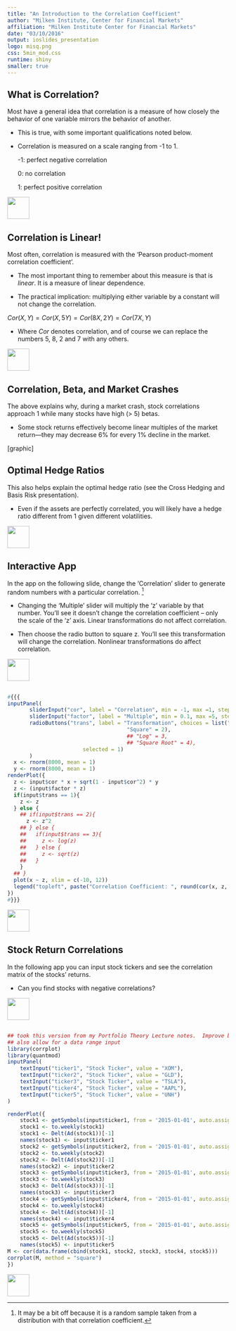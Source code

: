 ```yaml
---
title: "An Introduction to the Correlation Coefficient"
author: "Milken Institute, Center for Financial Markets"
affiliation: "Milken Institute Center for Financial Markets"
date: "03/10/2016"
output: ioslides_presentation
logo: misq.png
css: 5min_mod.css
runtime: shiny
smaller: true
---
```


## What is Correlation?

Most have a general idea that correlation is a measure of how closely the behavior of one variable mirrors the behavior of another.  

-  This is true, with some important qualifications noted below.  

-  Correlation is measured on a scale ranging from -1 to 1.  

     -1: perfect negative correlation

      0: no correlation
  
      1: perfect positive correlation

<div class="MIfooter"><img src="mi.png" style="height:50px;"></div> 

## Correlation is Linear!

Most often, correlation is measured with the 'Pearson product-moment correlation coefficient'.  

- The most important thing to remember about this measure is that is *linear*.  It is a measure of linear dependence.  

- The practical implication:  multiplying either variable by a constant will not change the correlation.  

$Cor(X, Y) = Cor(X, 5Y) = Cor(8X, 2Y) = Cor(7X, Y)$  

- Where $Cor$ denotes correlation, and of course we can replace the numbers 5, 8, 2 and 7 with any others.

<div class="MIfooter"><img src="mi.png" style="height:50px;"></div> 

## Correlation, Beta, and Market Crashes

The above explains why, during a market crash, stock correlations approach 1 while many stocks have high (> 5) betas.

- Some stock returns effectively become linear multiples of the market return---they may decrease 6\% for every 1\% decline in the market.

[graphic]

## Optimal Hedge Ratios

This also helps explain the optimal hedge ratio (see the Cross Hedging and Basis Risk presentation).

- Even if the assets are perfectly correlated, you will likely have a hedge ratio different from 1 given different volatilities.

<div class="MIfooter"><img src="mi.png" style="height:50px;"></div> 

## Interactive App

In the app on the following slide, change the 'Correlation' slider to generate random numbers with a particular correlation. ^[It may be a bit off because it is a random sample taken from a distribution with that correlation coefficient.]

-  Changing the 'Multiple' slider will multiply the 'z' variable by that number.  You'll see it doesn't change the correlation coefficient -- only the scale of the 'z' axis.  Linear transformations do not affect correlation.

-  Then choose the radio button to square z.  You'll see this transformation will change the correlation.  Nonlinear transformations do affect correlation. 

<div class="MIfooter"><img src="mi.png" style="height:50px;"></div> 

##
```r
#{{{
inputPanel(
	   sliderInput("cor", label = "Correlation", min = -1, max =1, step = .01, value = 0),
	   sliderInput("factor", label = "Multiple", min = 0.1, max =5, step = .1, value = 1),
	   radioButtons("trans", label = "Transformation", choices = list("None" =1,
									  "Square" = 2),
									  ## "Log" = 3,
									  ## "Square Root" = 4),
                        selected = 1)
	   )
  x <- rnorm(8000, mean = 1)
  y <- rnorm(8000, mean = 1)
renderPlot({
  z <- input$cor * x + sqrt(1 - input$cor^2) * y
  z <- (input$factor * z)
  if(input$trans == 1){
    z <- z
  } else {
    ## if(input$trans == 2){
      z <- z^2
    ## } else {
    ##   if(input$trans == 3){
    ##     z <- log(z)
    ##   } else {
    ##     z <- sqrt(z)
    ##   }
    }
  ## }
  plot(x ~ z, xlim = c(-10, 12))
  legend("topleft", paste("Correlation Coefficient: ", round(cor(x, z, method = "pearson"), 2), sep = ""))
})
#}}}
```


<div class="MIfooter"><img src="mi.png" style="height:50px;"></div> 

##  Stock Return Correlations

In the following app you can input stock tickers and see the correlation matrix of the stocks' returns.  

- Can you find stocks with negative correlations?


<div class="MIfooter"><img src="mi.png" style="height:50px;"></div> 

##

```r
## took this version from my Portfolio Theory Lecture notes.  Improve by allowing for an arbitrary number of inputs with a selectizeInput()
## also allow for a data range input
library(corrplot)
library(quantmod)
inputPanel(
    textInput("ticker1", "Stock Ticker", value = "XOM"),
    textInput("ticker2", "Stock Ticker", value = "GLD"),
    textInput("ticker3", "Stock Ticker", value = "TSLA"),
    textInput("ticker4", "Stock Ticker", value = "AAPL"),
    textInput("ticker5", "Stock Ticker", value = "UNH")
)

renderPlot({
    stock1 <- getSymbols(input$ticker1, from = '2015-01-01', auto.assign = FALSE)
    stock1 <- to.weekly(stock1)
    stock1 <- Delt(Ad(stock1))[-1]
    names(stock1) <- input$ticker1
    stock2 <- getSymbols(input$ticker2, from = '2015-01-01', auto.assign = FALSE)
    stock2 <- to.weekly(stock2)
    stock2 <- Delt(Ad(stock2))[-1]
    names(stock2) <- input$ticker2
    stock3 <- getSymbols(input$ticker3, from = '2015-01-01', auto.assign = FALSE)
    stock3 <- to.weekly(stock3)
    stock3 <- Delt(Ad(stock3))[-1]
    names(stock3) <- input$ticker3
    stock4 <- getSymbols(input$ticker4, from = '2015-01-01', auto.assign = FALSE)
    stock4 <- to.weekly(stock4)
    stock4 <- Delt(Ad(stock4))[-1]
    names(stock4) <- input$ticker4
    stock5 <- getSymbols(input$ticker5, from = '2015-01-01', auto.assign = FALSE)
    stock5 <- to.weekly(stock5)
    stock5 <- Delt(Ad(stock5))[-1]
    names(stock5) <- input$ticker5
M <- cor(data.frame(cbind(stock1, stock2, stock3, stock4, stock5)))
corrplot(M, method = "square")
})
```

<div class="MIfooter"><img src="mi.png" style="height:50px;"></div> 
